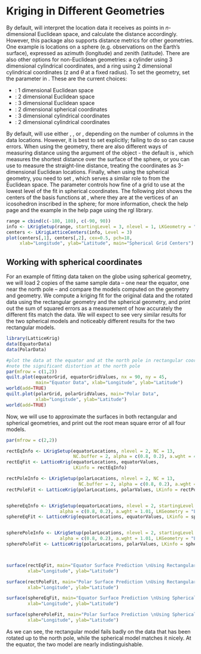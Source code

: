 # Kriging in Different Geometries

By default, \ttt{LatticeKrig} will interpret the location data it receives as points in $n$-dimensional Euclidean space, and calculate the distance accordingly. However, this package also supports distance metrics for other geometries. One example is locations on a sphere (e.g. observations on the Earth's surface), expressed as azimuth (longitude) and zenith (latitude). There are also other options for non-Euclidean geometries: a cylinder using 3 dimensional cylindrical coordinates, and a ring using 2 dimensional cylindrical coordinates (z and $\theta$ at a fixed radius). To set the geometry, set the \ttt{LKGeometry} parameter in \ttt{LKrigSetup}. These are the current choices:

* \ttt{"LKInterval"}: 1 dimensional Euclidean space
* \ttt{"LKRectangle"}: 2 dimensional Euclidean space
* \ttt{"LKBox"}: 3 dimensional Euclidean space
* \ttt{"LKSphere"}: 2 dimensional spherical coordinates
* \ttt{"LKCylinder"}: 3 dimensional cylindrical coordinates
* \ttt{"LKRing"}: 2 dimensional cylindrical coordinates

By default, \ttt{LKinfo} will use either \ttt{LKInterval}, \ttt{LKRectangle}, or \ttt{LKBox}, depending on the number of columns in the data locations. However, it is best to set \ttt{LKGeometry} explicitly; failing to do so can cause errors. When using the \ttt{LKSphere} geometry, there are also different ways of measuring distance using the \ttt{distance.type} argument of the \ttt{LKinfo} object - the default is \ttt{"GreatCircle"}, which measures the shortest distance over the surface of the sphere, or you can use \ttt{"Chordal"} to measure the straight-line distance, treating the coordinates as 3-dimensional Euclidean locations. Finally, when using the spherical geometry, you need to set \ttt{startingLevel}, which serves a similar role to \ttt{NC} from the Euclidean space. The \ttt{startingLevel} parameter controls how fine of a grid to use at the lowest level of the fit in spherical coordinates. The following plot shows the centers of the basis functions at \ttt{startingLevel = 3}, where they are at the vertices of an icosohedron inscribed in the sphere; for more information, check the \ttt{LKSphere} help page and the example in the \ttt{IcosohedronGrid} help page using the rgl library.

```r
range = cbind(c(-180, 180), c(-90, 90))
info <- LKrigSetup(range, startingLevel = 3, nlevel = 1, LKGeometry = "LKSphere")
centers <- LKrigLatticeCenters(info, Level = 3)
plot(centers[,1], centers[,2], cex=0.5, pch=18,
     xlab="Longitude", ylab="Latitude", main="Spherical Grid Centers")
```

## Working with spherical coordinates

For an example of fitting data taken on the globe using spherical geometry, we will load 2 copies of the same sample data -- one near the equator, one near the north pole -- and compare the models computed on the \ttt{LKRectangle} geometry and \ttt{LKSphere} geometry. We compute a kriging fit for the original data and the rotated data using the rectangular geometry and the spherical geometry, and print out the sum of squared errors as a measurement of how accurately the different fits match the data. We will expect to see very similar results for the two spherical models and noticeably different results for the two rectangular models. 

```r
library(LatticeKrig)
data(EquatorData)
data(PolarData)

#plot the data at the equator and at the north pole in rectangular coordinates
#note the significant distortion at the north pole
par(mfrow = c(1,2))
quilt.plot(equatorGrid, equatorGridValues, nx = 90, ny = 45,
           main="Equator Data", xlab="Longitude", ylab="Latitude")
world(add=TRUE)
quilt.plot(polarGrid, polarGridValues, main="Polar Data",
           xlab="Longitude", ylab="Latitude")
world(add=TRUE)
```

<!-- Remember that, even though the second plot looks radically different from the first, they are both plots of the same data over equally spaced data points - the distortions in the second map are caused by the map projection failing near the pole. -->

Now, we will use \ttt{LatticeKrig} to approximate the surfaces in both rectangular and spherical geometries, and print out the root mean square error of all four models.

```r
par(mfrow = c(2,2))

rectEqInfo <- LKrigSetup(equatorLocations, nlevel = 2, NC = 13,
                         NC.buffer = 2, alpha = c(0.8, 0.2), a.wght = 4.01)
rectEqFit <- LatticeKrig(equatorLocations, equatorValues,
                         LKinfo = rectEqInfo)

rectPoleInfo <- LKrigSetup(polarLocations, nlevel = 2, NC = 13,
                           NC.buffer = 2, alpha = c(0.8, 0.2), a.wght = 4.01)
rectPoleFit <- LatticeKrig(polarLocations, polarValues, LKinfo = rectPoleInfo)


sphereEqInfo <- LKrigSetup(equatorLocations, nlevel = 2, startingLevel = 6,
                    alpha = c(0.8, 0.2), a.wght = 1.01, LKGeometry = "LKSphere")
sphereEqFit <- LatticeKrig(equatorLocations, equatorValues, LKinfo = sphereEqInfo)


spherePoleInfo <- LKrigSetup(polarLocations, nlevel = 2, startingLevel = 6,
                    alpha = c(0.8, 0.2), a.wght = 1.01, LKGeometry = "LKSphere")
spherePoleFit <- LatticeKrig(polarLocations, polarValues, LKinfo = spherePoleInfo)



surface(rectEqFit, main="Equator Surface Prediction \nUsing Rectangular Kriging",
        xlab="Longitude", ylab="Latitude")

surface(rectPoleFit, main="Polar Surface Prediction \nUsing Rectangular Kriging",
        xlab="Longitude", ylab="Latitude")

surface(sphereEqFit, main="Equator Surface Prediction \nUsing Spherical Kriging",
        xlab="Longitude", ylab="Latitude")

surface(spherePoleFit, main="Polar Surface Prediction \nUsing Spherical Kriging",
        xlab="Longitude", ylab="Latitude")
```

As we can see, the rectangular model fails badly on the data that has been rotated up to the north pole, while the spherical model matches it nicely. At the equator, the two model are nearly indistinguishable. 